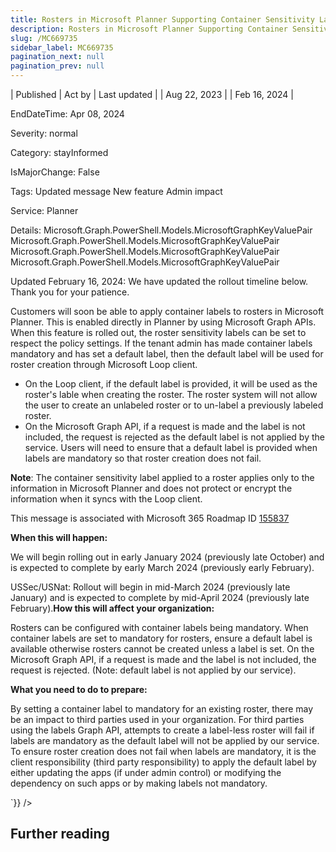 ```yaml
---
title: Rosters in Microsoft Planner Supporting Container Sensitivity Labels
description: Rosters in Microsoft Planner Supporting Container Sensitivity Labels
slug: /MC669735
sidebar_label: MC669735
pagination_next: null
pagination_prev: null
---
```



| Published | Act by | Last updated |
| Aug 22, 2023 |  | Feb 16, 2024 |

EndDateTime: Apr 08, 2024

Severity: normal

Category: stayInformed

IsMajorChange: False

Tags: Updated message New feature Admin impact

Service: Planner

Details: Microsoft.Graph.PowerShell.Models.MicrosoftGraphKeyValuePair Microsoft.Graph.PowerShell.Models.MicrosoftGraphKeyValuePair Microsoft.Graph.PowerShell.Models.MicrosoftGraphKeyValuePair Microsoft.Graph.PowerShell.Models.MicrosoftGraphKeyValuePair

<div dangerouslySetInnerHTML={{__html:`
<p>Updated February 16, 2024: We have updated the rollout timeline below. Thank you for your patience.</p><p>Customers will soon be able to apply container labels to rosters in Microsoft Planner.  This is enabled directly in Planner by using Microsoft Graph APIs.  When this feature is rolled out, the roster sensitivity labels can be set to respect the policy settings.  If the tenant admin has made container labels mandatory and has set a default label, then the default label will be used for roster creation through Microsoft Loop client.<br></p><p></p><ul><li >On the Loop client, if the default label is provided, it will be used as the roster's lable when creating the roster.  The roster system will not allow the user to create an unlabeled roster or to un-label a previously labeled roster.</li><li>On the Microsoft Graph API, if a request is made and the label is not included, the request is rejected as the default label is not applied by the service. Users will need to ensure that a default label is provided when labels are mandatory so that roster creation does not fail.
</li></ul><p><b>Note</b>: The container sensitivity label applied to a roster applies only to the information in Microsoft Planner and does not protect or encrypt the information when it syncs with the Loop client.</span></p><p>This message is associated with Microsoft 365 Roadmap ID </span><a href="https://www.microsoft.com/microsoft-365/roadmap?filters=&amp;searchterms=155837" target="_blank">155837</a><br></p>

<p><b>When this will happen:</b><br></p>

<p>We will begin rolling out in early January 2024 (previously late October) and is expected to complete by early March 2024 (previously early February).</p><p>USSec/USNat: Rollout will begin in mid-March 2024 (previously late January) and is expected to complete by mid-April 2024 (previously late February).</p<p><b>How this will affect your organization:</b><br></p>

<p>Rosters can be configured with container labels being mandatory. When container labels are set to mandatory for rosters, ensure a default label is available otherwise rosters cannot be created unless a label is set. On the Microsoft Graph API, if a request is made and the label is not included, the request is rejected. (Note: default label is not applied by our service).</p>
<p><b>What you need to do to prepare:</b><br></p>
<p>By setting a container label to mandatory for an existing roster, there may be an impact to third parties used in your organization. For third parties using the labels Graph API, attempts to create a label-less roster will fail if labels are mandatory as the default label will not be applied by our service. To ensure roster creation does not fail when labels are mandatory, it is the client responsibility (third party responsibility) to apply the default label by either updating the apps (if under admin control) or modifying the dependency on such apps or by making labels not mandatory.</p>
`}} />

## Further reading
